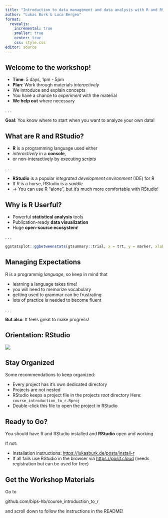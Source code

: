 ```yaml
---
title: "Introduction to data management and data analysis with R and RStudio"
author: "Lukas Burk & Luca Bergen"
format: 
  revealjs:
    incremental: true
    smaller: true
    center: true
    css: style.css
editor: source
---
```


## Welcome to the workshop!

-   **Time**: 5 days, 1pm - 5pm
-   **Plan**: Work through materials *interactively*
-   We introduce and explain concepts
-   You have a chance to *experiment* with the material
-   **We help out** where necessary

. . .

**Goal**: You know where to start when you want to analyze your own data!

## What are R and RStudio?

-   **R** is a programming language used either
-   *interactively* in a **console**,
-   or non-interactively by executing *scripts*

. . .

-   **RStudio** is a popular *integrated development environment* (IDE) for R
-   If R is a horse, RStudio is a *saddle*
-   -\> You can use R "alone", but it's much more comfortable with RStudio!

## Why is R Userful?

-   Powerful **statistical analysis** tools
-   Publication-ready **data visualization**
-   Huge **open-source ecosystem**!

. . .

```r
ggstatsplot::ggbetweenstats(gtsummary::trial, x = trt, y = marker, xlab = "Treatment", ylab = "Tumor Marker (ng/mL)")
```

## Managing Expectations

R is a programmig *language*, so keep in mind that

-   learning a language takes time!
-   you will need to memorize vocabulary
-   getting used to grammar can be frustrating
-   lots of practice is needed to become fluent

. . .

**But also**: It feels great to make progress!

## Orientation: RStudio

![](img/rstudio-example.png)

## Stay Organized

Some recommendations to keep organized:

-   Every project has it's own dedicated directory
-   Projects are not nested
-   RStudio keeps a project file in the projects *root* directory Here: `course_introduction_to_r.Rproj`
-   Double-click this file to open the project in RStudio

## Ready to Go?

::: nonincremental
You should have R and RStudio installed and **RStudio** open and working

If not:

-   Installation instructions: <https://lukasburk.de/posts/install-r>
-   If all fails use RStudio in the browser via <https://posit.cloud> (needs registration but can be used for free)
:::

## Get the Workshop Materials {.center}

Go to

::: spacer-2
:::

::: big
github.com/bips-hb/course_introduction_to_r
:::

::: spacer-2
:::

and scroll down to follow the instructions in the README!
